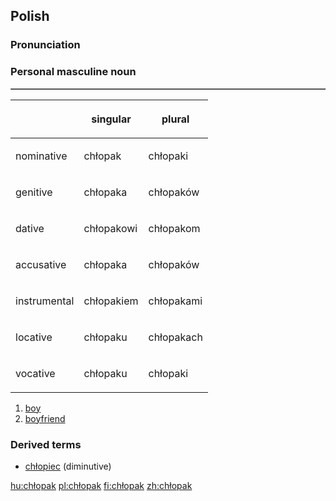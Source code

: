 ==Polish==

===Pronunciation===
{{audio|pl-chłopak.ogg|audio}}

===Personal masculine noun===
{{rfc-header|Personal masculine noun}}
<table border=1>
{|
! !! singular !! plural
|-
! nominative
| chłopak || chłopaki
|-
! genitive
| chłopaka || chłopaków
|-
! dative
| chłopakowi || chłopakom
|-
! accusative
| chłopaka || chłopaków
|-
! instrumental
| chłopakiem || chłopakami
|-
! locative
| chłopaku || chłopakach
|-
! vocative
| chłopaku || chłopaki
|}
</table>

# [[boy]]
# [[boyfriend]]

===Derived terms===
*[[chłopiec]] (diminutive)

[[hu:chłopak]]
[[pl:chłopak]]
[[fi:chłopak]]
[[zh:chłopak]]